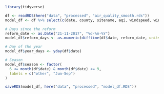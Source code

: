 ```r
library(tidyverse)

df <- readRDS(here("data", "processed", "air_quality_smooth.rds"))
model_df <- df %>% select(c(date, county, sitename, aqi, windspeed, winddirec, after_reform))

# Days since the reform
reform_date <- as.Date("21-11-2017", "%d-%m-%Y")
model_df$reform_days <- as.numeric(difftime(df$date, reform_date, units="days"))

# Day of the year
model_df$year_days <- yday(df$date)

# Season
model_df$season <- factor(
  6 <= month(df$date) & month(df$date) <= 9,
  labels = c("other", "Jun-Sep")
)

saveRDS(model_df, here("data", "processed", "model_df.RDS"))
```
